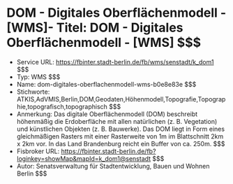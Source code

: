 # DOM - Digitales Oberflächenmodell - [WMS]- Titel: DOM - Digitales Oberflächenmodell - [WMS] $$$
- Service URL: https://fbinter.stadt-berlin.de/fb/wms/senstadt/k_dom1 $$$
- Typ: WMS $$$
- Name: dom-digitales-oberflachenmodell-wms-b0e8e83e $$$
- Stichworte: ATKIS,AdVMIS,Berlin,DOM,Geodaten,Höhenmodell,Topografie,Topographie,topografisch,topographisch $$$
- Anmerkung: Das digitale Oberflächenmodell (DOM) beschreibt höhenmäßig die Erdoberfläche mit allen natürlichen (z. B. Vegetation) und künstlichen Objekten (z. B. Bauwerke). Das DOM liegt in Form eines gleichmäßigen Rasters mit einer Rasterweite von 1m im Blattschnitt 2km x 2km vor. In das Land Brandenburg reicht ein Buffer von ca. 250m. $$$
- Fisbroker URL: https://fbinter.stadt-berlin.de/fb?loginkey=showMap&mapId=k_dom1@senstadt $$$
- Autor: Senatsverwaltung für Stadtentwicklung, Bauen und Wohnen Berlin $$$
